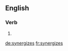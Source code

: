 ==English==

===Verb===
{{head|en|verb form}}

# {{en-third-person singular of|synergize}}

[[de:synergizes]]
[[fr:synergizes]]